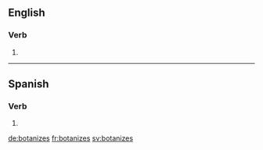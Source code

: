 {{also|botanizés}}
==English==

===Verb===
{{head|en|verb form}}

# {{en-third-person singular of|botanize}}

----

==Spanish==

===Verb===
{{es-verb-form|botanizar}}

# {{es-verb form of|formal=no|person=second-person|number=singular|tense=present|mood=subjunctive|ending=ar|botanizar}}

[[de:botanizes]]
[[fr:botanizes]]
[[sv:botanizes]]